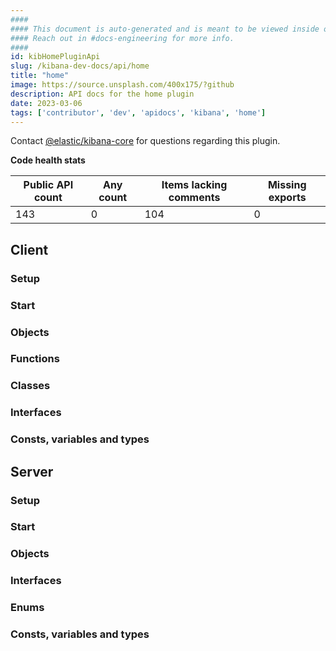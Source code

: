 ```yaml
---
####
#### This document is auto-generated and is meant to be viewed inside our experimental, new docs system.
#### Reach out in #docs-engineering for more info.
####
id: kibHomePluginApi
slug: /kibana-dev-docs/api/home
title: "home"
image: https://source.unsplash.com/400x175/?github
description: API docs for the home plugin
date: 2023-03-06
tags: ['contributor', 'dev', 'apidocs', 'kibana', 'home']
---
```




Contact [@elastic/kibana-core](https://github.com/orgs/elastic/teams/kibana-core) for questions regarding this plugin.

**Code health stats**

| Public API count  | Any count | Items lacking comments | Missing exports |
|-------------------|-----------|------------------------|-----------------|
| 143 | 0 | 104 | 0 |

## Client

### Setup
<DocDefinitionList data={[homeObj.client.setup]}/>

### Start
<DocDefinitionList data={[homeObj.client.start]}/>

### Objects
<DocDefinitionList data={homeObj.client.objects}/>

### Functions
<DocDefinitionList data={homeObj.client.functions}/>

### Classes
<DocDefinitionList data={homeObj.client.classes}/>

### Interfaces
<DocDefinitionList data={homeObj.client.interfaces}/>

### Consts, variables and types
<DocDefinitionList data={homeObj.client.misc}/>

## Server

### Setup
<DocDefinitionList data={[homeObj.server.setup]}/>

### Start
<DocDefinitionList data={[homeObj.server.start]}/>

### Objects
<DocDefinitionList data={homeObj.server.objects}/>

### Interfaces
<DocDefinitionList data={homeObj.server.interfaces}/>

### Enums
<DocDefinitionList data={homeObj.server.enums}/>

### Consts, variables and types
<DocDefinitionList data={homeObj.server.misc}/>

